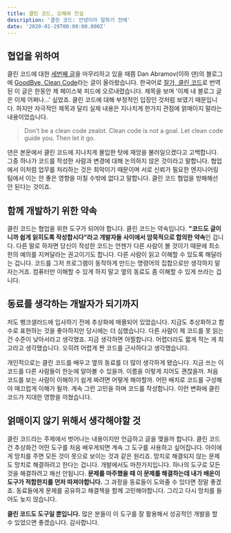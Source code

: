 ```yaml
---
title: 클린 코드, 오해와 진실
description: '클린 코드: 안녕이라 말하기 전에'
date: '2020-01-29T00:00:00.000Z'
---
```


## 협업을 위하여

클린 코드에 대한 [세번째 글](https://hajoeun.com/2020/clean-code-2)을 마무리하고 있을 때쯤 Dan Abramov(이하 댄)의 블로그에 [GoodBye, Clean Code](https://overreacted.io/goodbye-clean-code/)라는 글이 올라왔습니다. 한국어로 [잘가, 클린 코드](https://overreacted.io/ko/goodbye-clean-code/)로 번역된 이 글은 한동안 제 페이스북 피드에 오르내렸습니다. 제목을 보며 '이제 내 블로그 글은 이제 어쩌나...' 싶었죠. 클린 코드에 대해 부정적인 입장인 것처럼 보였기 때문입니다. 하지만 자극적인 제목과 달리 실제 내용은 지나치게 한가지 관점에 얽매이지 말라는 내용이었습니다.

> Don’t be a clean code zealot. Clean code is not a goal.
> Let clean code guide you. Then let it go.

댄은 본문에서 클린 코드에 지나치게 몰입한 탓에 재앙을 불러일으켰다고 고백합니다. 그중 하나가 코드를 작성한 사람과 변경에 대해 논의하지 않은 것이라고 말합니다. 협업에서 이처럼 업무를 처리하는 것은 최악이기 때문이며 서로 신뢰가 필요한 엔지니어링 팀에서 이는 안 좋은 영향을 미칠 수밖에 없다고 말합니다. 클린 코드 협업을 방해해선 안 된다는 것이죠.

## 함께 개발하기 위한 약속

클린 코드는 협업을 위한 도구가 되어야 합니다. 클린 코드는 약속입니다. **"코드도 글이니까 쉽게 읽히도록 작성합시다"라고 개발자들 사이에서 암묵적으로 합의한 약속**인 겁니다. 다른 말로 하자면 당신이 작성한 코드는 언젠가 다른 사람이 볼 것이기 때문에 최소한의 예의를 지켜달라는 권고이기도 합니다. 다른 사람이 읽고 이해할 수 있도록 해달라는 겁니다. 코드를 그저 프로그램이 동작하게 만드는 명령어의 집합으로만 생각하지 말자는거죠. 컴퓨터만 이해할 수 있게 하지 말고 옆의 동료도 좀 이해할 수 있게 쓰라는 겁니다.

## 동료를 생각하는 개발자가 되기까지

저도 뱅크샐러드에 입사하기 전에 추상화에 매몰되어 있었습니다. 지금도 추상화하고 함수로 표현하는 것을 좋아하지만 당시에는 더 심했습니다. 다른 사람이 제 코드를 못 읽는 건 수준이 낮아서라고 생각했죠. 지금 생각하면 아찔합니다. 어렵더라도 짧게 적는 게 최고라고 생각했습니다. 오히려 어렵게 짠 코드를 근사하다고 생각했습니다.

개인적으로는 클린 코드를 배우고 옆의 동료를 더 많이 생각하게 됐습니다. 지금 쓰는 이 코드를 다른 사람들이 한눈에 알아볼 수 있을까. 이름을 이렇게 지어도 괜찮을까. 처음 코드를 보는 사람이 이해하기 쉽게 짜려면 어떻게 해야할까. 어떤 배치로 코드를 구성해야 매끄럽게 이해가 될까. 계속 그런 고민을 하며 코드를 작성합니다. 이런 변화에 클린 코드가 지대한 영향을 끼쳤습니다.

## 얽매이지 않기 위해서 생각해야할 것

클린 코드라는 주제에서 벗어나는 내용이지만 언급하고 글을 맺을까 합니다. 클린 코드건 추상화건 어떤 도구를 처음 배우게되면 계속 그 도구를 사용하고 싶어집니다. 아이에게 망치를 주면 모든 것이 못으로 보이는 것과 같은 원리죠. 망치로 해결되지 않는 문제도 망치로 해결하려고 한다는 겁니다. 개발에서도 마찬가지입니다. 하나의 도구로 모든 것을 해결하려고 해선 안됩니다. **문제를 마주했을 때 이 문제를 해결하는데 내가 배운이 도구가 적합한지를 먼저 따져야합니다.** 그 과정을 동료들이 도와줄 수 있다면 정말 좋겠죠. 동료들에게 문제를 공유하고 해결책을 함께 고민해야합니다. 그리고 다시 망치를 들어도 늦지 않습니다.

**클린 코드도 도구일 뿐입니다.** 많은 분들이 이 도구를 잘 활용해서 성공적인 개발을 할 수 있었으면 좋겠습니다. 감사합니다.
